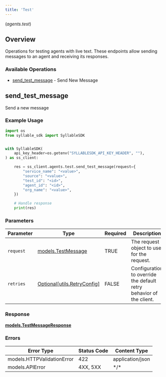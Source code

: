 ```yaml
---
title: 'Test'
---
```

(*agents.test*)

## Overview

Operations for testing agents with live text.           These endpoints allow sending messages to an agent and receiving its responses.

### Available Operations

* [send_test_message](#send_test_message) - Send New Message

## send_test_message

Send a new message

### Example Usage

```python
import os
from syllable_sdk import SyllableSDK


with SyllableSDK(
    api_key_header=os.getenv("SYLLABLESDK_API_KEY_HEADER", ""),
) as ss_client:

    res = ss_client.agents.test.send_test_message(request={
        "service_name": "<value>",
        "source": "<value>",
        "test_id": "<id>",
        "agent_id": "<id>",
        "org_name": "<value>",
    })

    # Handle response
    print(res)

```

### Parameters

| Parameter                                                           | Type                                                                | Required                                                            | Description                                                         |
| ------------------------------------------------------------------- | ------------------------------------------------------------------- | ------------------------------------------------------------------- | ------------------------------------------------------------------- |
| `request`                                                           | [models.TestMessage](..//python-sdk-docs/models/components/testmessage)                   | TRUE                                                  | The request object to use for the request.                          |
| `retries`                                                           | [Optional[utils.RetryConfig]](..//python-sdk-docs/models/components/utils/retryconfig)    | FALSE                                                  | Configuration to override the default retry behavior of the client. |

### Response

**[models.TestMessageResponse](..//python-sdk-docs/models/components/testmessageresponse)**

### Errors

| Error Type                 | Status Code                | Content Type               |
| -------------------------- | -------------------------- | -------------------------- |
| models.HTTPValidationError | 422                        | application/json           |
| models.APIError            | 4XX, 5XX                   | \*/\*                      |
